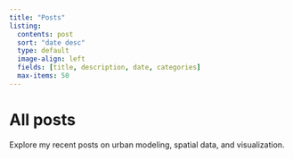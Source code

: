 ```yaml
---
title: "Posts"
listing:
  contents: post
  sort: "date desc"
  type: default
  image-align: left
  fields: [title, description, date, categories]
  max-items: 50
---
```


# All posts

Explore my recent posts on urban modeling, spatial data, and visualization.
